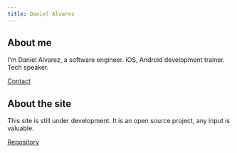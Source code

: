 ```yaml
---
title: Daniel Alvarez
---
```


## About me 

I'm Daniel Alvarez, a software engineer. iOS, Android development trainer. Tech speaker.

[Contact](/contact)

## About the site 

This site is still under development. It is an open source project, any input is valuable.

[Repository](https://github.com/alvareztech/web)